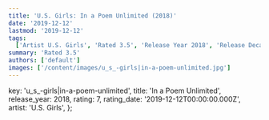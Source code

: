 ```yaml
---
title: 'U.S. Girls: In a Poem Unlimited (2018)'
date: '2019-12-12'
lastmod: '2019-12-12'
tags:
  ['Artist U.S. Girls', 'Rated 3.5', 'Release Year 2018', 'Release Decade 2010']
summary: 'Rated 3.5'
authors: ['default']
images: ['/content/images/u_s_-girls|in-a-poem-unlimited.jpg']
---
```


  key: 'u_s_-girls|in-a-poem-unlimited',
  title: 'In a Poem Unlimited',
  release_year: 2018,
  rating: 7,
  rating_date: '2019-12-12T00:00:00.000Z',
  artist: 'U.S. Girls',
};

<MusicRating data={data} />
